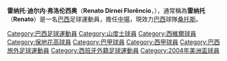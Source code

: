 {{noteta
|G1=laliga
|T=zh-hans:雷纳托·迪尔内·弗洛伦西奥;zh-hk:連拿度·迪爾內·佛羅倫斯奧;zh-tw:雷納托·迪爾內·弗洛倫西奧;
|1=zh-hans:雷纳托·迪尔内·弗洛伦西奥;zh-hk:連拿度·迪爾內·佛羅倫斯奧;zh-tw:雷納托·迪爾內·弗洛倫西奧;
|2=zh-hans:雷纳托;zh-hk:連拿度;zh-tw:雷納托;
|3=zh-hans:桑托斯;zh-hk:山度士;zh-tw:桑托斯;
}}
{{Football player infobox 
| playername= 連拿度<br>''Renato''
| image = [[File:Renato.jpg|240px]]
| fullname = Renato Dirnei Florêncio
| nickname = 
| dateofbirth = {{Birth date and age|1979|5|15|df=y}} 
| cityofbirth = [[圣梅塞德斯|圣梅塞德斯]]
| countryofbirth = [[巴西|巴西]]
| height = {{height|m=1.78}}
| currentclub  = [[桑托斯足球俱樂部|桑托斯]]
| clubnumber = 8
| position = [[中場|中場]]
| youthyears =
| youthclubs = 
| years = 1998-2000<br>2000-2004<br>2004-2011<BR>2011-2014<BR>2014-
| clubs = [[瓜拉尼足球俱乐部|Guarani FC]]<br>[[桑托斯足球俱樂部|桑托斯]]<br>[[西維爾足球會|西維爾]]<BR>[[保地花高|保地花高]]<br>[[桑托斯足球俱樂部|桑托斯]]
| caps(goals) = 34 (5)<br>128 (12)<br>204 (26)<BR>86 (3)<BR>111 (3)
| nationalyears = 2003-2005
| nationalteam = [[巴西國家足球隊|巴西]]
| nationalcaps(goals) = 27 (0)
| pcupdate = 2018年10月1日
| ntupdate = 2006年7月22日
}}
'''雷纳托·迪尔内·弗洛伦西奥'''（'''Renato Dirnei Florêncio'''，{{bd|1979年|5月15日|catidx=Renato, Dirnei Florencio}}），通常稱為'''雷纳托'''（'''Renato'''）是一名[[巴西|巴西]]足球運動員，擔任[[中場|中場]]，現效力[[巴西|巴西]]球隊[[桑托斯足球俱樂部|桑托斯]]。

{{DEFAULTSORT:Renato, Dirnei Florencio}}
[[Category:巴西足球運動員|Category:巴西足球運動員]]
[[Category:山度士球員|Category:山度士球員]]
[[Category:西維爾球員|Category:西維爾球員]]
[[Category:保地花高球員|Category:保地花高球員]]
[[Category:巴甲球員|Category:巴甲球員]]
[[Category:西甲球員|Category:西甲球員]]
[[Category:巴西旅外足球運動員|Category:巴西旅外足球運動員]]
[[Category:西班牙外籍足球運動員|Category:西班牙外籍足球運動員]]
[[Category:2004年美洲盃球員|Category:2004年美洲盃球員]]